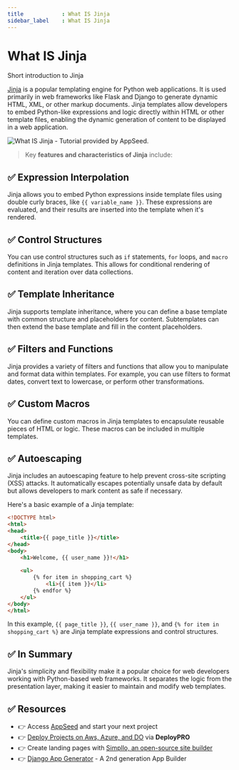 ```yaml
---
title            : What IS Jinja
sidebar_label    : What IS Jinja
---
```


# What IS Jinja

<SubHeading>Short introduction to Jinja</SubHeading>

[Jinja](https://jinja.palletsprojects.com/en/3.1.x/) is a popular templating engine for Python web applications. It is used primarily in web frameworks like Flask and Django to generate dynamic HTML, XML, or other markup documents. 
Jinja templates allow developers to embed Python-like expressions and logic directly within HTML or other template files, enabling the dynamic generation of content to be displayed in a web application.

![What IS Jinja - Tutorial provided by AppSeed.](https://github-production-user-asset-6210df.s3.amazonaws.com/51070104/269188380-4c7aa7ac-88e8-480a-b428-240ab3616a30.jpg) 

> Key **features and characteristics of Jinja** include:

## ✅ **Expression Interpolation** 

Jinja allows you to embed Python expressions inside template files using double curly braces, like `{{ variable_name }}`. 
These expressions are evaluated, and their results are inserted into the template when it's rendered.

## ✅ **Control Structures** 

You can use control structures such as `if` statements, `for` loops, and `macro` definitions in Jinja templates. 
This allows for conditional rendering of content and iteration over data collections.

## ✅ **Template Inheritance** 

Jinja supports template inheritance, where you can define a base template with common structure and placeholders for content. 
Subtemplates can then extend the base template and fill in the content placeholders.

## ✅ **Filters and Functions** 

Jinja provides a variety of filters and functions that allow you to manipulate and format data within templates. 
For example, you can use filters to format dates, convert text to lowercase, or perform other transformations.

## ✅ **Custom Macros** 

You can define custom macros in Jinja templates to encapsulate reusable pieces of HTML or logic. These macros can be included in multiple templates.

## ✅ **Autoescaping** 

Jinja includes an autoescaping feature to help prevent cross-site scripting (XSS) attacks. 
It automatically escapes potentially unsafe data by default but allows developers to mark content as safe if necessary.

Here's a basic example of a Jinja template:

```html
<!DOCTYPE html>
<html>
<head>
    <title>{{ page_title }}</title>
</head>
<body>
    <h1>Welcome, {{ user_name }}!</h1>
    
    <ul>
        {% for item in shopping_cart %}
            <li>{{ item }}</li>
        {% endfor %}
    </ul>
</body>
</html>
```

In this example, `{{ page_title }}`, `{{ user_name }}`, and `{% for item in shopping_cart %}` are Jinja template expressions and control structures.

## ✅ In Summary

Jinja's simplicity and flexibility make it a popular choice for web developers working with Python-based web frameworks. 
It separates the logic from the presentation layer, making it easier to maintain and modify web templates.

## ✅ Resources

- 👉 Access [AppSeed](https://appseed.us/) and start your next project
- 👉 [Deploy Projects on Aws, Azure, and DO](https://www.docs.deploypro.dev/) via **DeployPRO**
- 👉 Create landing pages with [Simpllo, an open-source site builder](https://www.simpllo.com/)
- 👉 [Django App Generator](https://app-generator.dev/django/) - A 2nd generation App Builder
